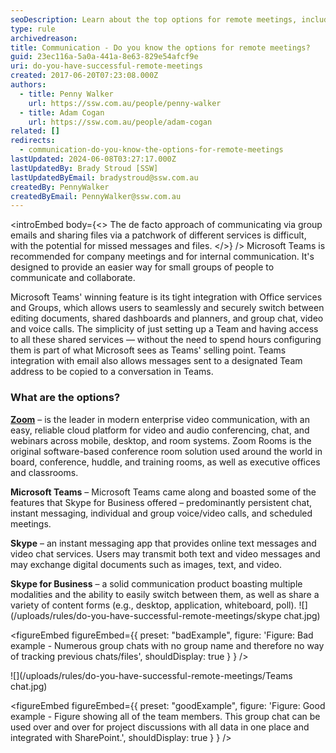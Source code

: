 ```yaml
---
seoDescription: Learn about the top options for remote meetings, including Microsoft Teams, Zoom, Skype, and Skype for Business.
type: rule
archivedreason:
title: Communication - Do you know the options for remote meetings?
guid: 23ec116a-5a0a-441a-8e63-829e54afcf9e
uri: do-you-have-successful-remote-meetings
created: 2017-06-20T07:23:08.000Z
authors:
  - title: Penny Walker
    url: https://ssw.com.au/people/penny-walker
  - title: Adam Cogan
    url: https://ssw.com.au/people/adam-cogan
related: []
redirects:
  - communication-do-you-know-the-options-for-remote-meetings
lastUpdated: 2024-06-08T03:27:17.000Z
lastUpdatedBy: Brady Stroud [SSW]
lastUpdatedByEmail: bradystroud@ssw.com.au
createdBy: PennyWalker
createdByEmail: PennyWalker@ssw.com.au
---
```


<introEmbed
  body={<>
The de facto approach of communicating via group emails and sharing files via a patchwork of different services is difficult, with the potential for missed messages and files.
  </>}
/>
Microsoft Teams is recommended for company meetings and for internal communication. It's designed to provide an easier way for small groups of people to communicate and collaborate.

Microsoft Teams' winning feature is its tight integration with Office services and Groups, which allows users to seamlessly and securely switch between editing documents, shared dashboards and planners, and group chat, video and voice calls. The simplicity of just setting up a Team and having access to all these shared services — without the need to spend hours configuring them is part of what Microsoft sees as Teams' selling point. Teams integration with email also allows messages sent to a designated Team address to be copied to a conversation in Teams.

### What are the options?

**[Zoom](https://zoom.us/)** – is the leader in modern enterprise video communication, with an easy, reliable cloud platform for video and audio conferencing, chat, and webinars across mobile, desktop, and room systems. Zoom Rooms is the original software-based conference room solution used around the world in board, conference, huddle, and training rooms, as well as executive offices and classrooms.

**Microsoft Teams** – Microsoft Teams came along and boasted some of the features that Skype for Business offered – predominantly persistent chat, instant messaging, individual and group voice/video calls, and scheduled meetings.

**Skype** – an instant messaging app that provides online text messages and video chat services. Users may transmit both text and video messages and may exchange digital documents such as images, text, and video.

**Skype for Business** – a solid communication product boasting multiple modalities and the ability to easily switch between them, as well as share a variety of content forms (e.g., desktop, application, whiteboard, poll).
![](/uploads/rules/do-you-have-successful-remote-meetings/skype chat.jpg)

<figureEmbed figureEmbed={{
  preset: "badExample",
  figure: 'Figure: Bad example - Numerous group chats with no group name and therefore no way of tracking previous chats/files',
  shouldDisplay: true
} } />

![](/uploads/rules/do-you-have-successful-remote-meetings/Teams chat.jpg)

<figureEmbed figureEmbed={{
  preset: "goodExample",
  figure: 'Figure: Good example - Figure showing all of the team members. This group chat can be used over and over for project discussions with all data in one place and integrated with SharePoint.',
  shouldDisplay: true
} } />

